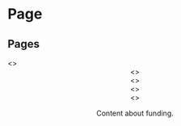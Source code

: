 





<Meta title="3 Page examples/2 Funding &amp; Industry" component={MainContent} />

# Page


## Pages

<Canvas>
    <Story name="1 Landing Page">
        <>
            <Header navItems={navItems} quickLinks={quickLinksData} overlay={true} />
            <Hero
                withHeader
                image1920x1080="https://staging.core-cms.bfi.digital/sites/default/files/styles/responsive/public/2020-03/industry.jpg/1920x1080-cropped/industry.jpg"
                image192x108="https://staging.core-cms.bfi.digital/sites/default/files/styles/responsive/public/2020-03/industry.jpg/192x108-cropped/industry.jpg"
                headline="We support filmmakers and champion films that push boundaries."
            />
            <Wrapper>
                <MainContent  classes="landing_page">
                    <>
                        <PromoBanner 
                            colorScheme={0}
                            headline="COVID-19"
                            description="Answering questions from the film industry"
                            callToActionTitle="Find out more"
                            callToActionUrl="#1"
                        />
                        <Headline 
                            level={2} 
                            text="Supporting filmmakers across the UK"
                        />
                        <LeadParagraph text="The BFI supports film culture across the UK. This includes investing Lottery funds in film development and production, and to increase audiences." />
                        <LeadParagraph text="We aim to maximise the achievements of British film at home and abroad – from international strategy and industry diversity to certification and tax relief." />
                        <PageLinks links={[
                            {
                                title: "Get Funding",
                                url: "/iframe.html?id=pattern-library-page-examples-2-funding-industry--2-service-list-page-example",
                                description: "The BFI uses National Lottery funds to develop and support original UK filmmakers and films, and to increase the audiences who can enjoy them.",
                                callToAction: "Read this page"
                            },
                            {
                                title: "BFI Diversity Standards",
                                url: "#",
                                description: "The BFI Diversity Standards encourage equality of opportunity and address under-representation in the screen industries.",
                                callToAction: "Read this page"
                            },
                            {
                                title: "BFI Network",
                                url: "https://network.bfi.org.uk/",
                                external: true,
                                description: "Discovering, developing and funding new filmmakers",
                                callToAction: "Read this page"
                            }
                        ]} />
                        <PromoBanner 
                            colorScheme={3}
                            headline="Applying for tax relief &amp; British certification"
                            description="Find out how to qualify your film, high-end television programme, animation programme, children’s television programme or video game as British"
                            callToActionTitle="Find out more"
                            callToActionUrl="#"
                        />
                        <PromoBanner 
                            colorScheme={0}
                            headline="See previously funded projects"
                            description="Search the funding awards for films, projects and organisations made by the BFI since April 2011."
                            callToActionTitle="See awards"
                            callToActionUrl="#"
                        />
                        <Divider />
                        <Headline 
                            level={2} 
                            text="Film industry statistics and reports"
                        />
                        <LeadParagraph text="We provide research data and market intelligence to anyone with an interest in the UK film industry and film culture." />
                        <CallToAction linkText="Find out more" linkURL="#" />
                    </>
                </MainContent>
            </Wrapper>
            <Footer
                menus={footerMenus}
                copyrightLinks={[
                    {
                        title: "Cookies & privacy",
                        url: "#"
                    },
                    {
                        title: "Terms & conditions",
                        url: "#"
                    },
                    {
                        title: "Accessibility",
                        url: "#"
                    },
                    {
                        title: "Help & FAQs",
                        url: "#"
                    }
                ]}
                copyrightText="©2020 British Film Institute. All rights reserved. Registered charity 287780"
            />
        </>
    </Story>
</Canvas>

<Canvas>
    <Story name="2 Service List Page Example">
        <>
            <Header navItems={navItems} quickLinks={quickLinksData}  />
            <Wrapper>      
                <MainContent>
                    <HeroPage 
                        title="Get funding"
                        standfirst="The BFI uses National Lottery funds to develop and support original UK filmmakers and films, and to increase the audiences who can enjoy them."
                        isServiceListPage
                    />     
                    <LeadParagraph text="At BFI, we champion films that push boundaries. We’re passionate about discovering unfamiliar voices. We support filmmakers – from first features, to world-class shorts." />
                    <PageLinks links={[
                        {
                            title: "Progress my career and grow my business",
                            url: "#",
                            description: "If you're an emerging filmmaker, apply for funding to build skills and experience to stand out in the industry.",
                            callToAction: "Explore funding options"
                        },
                        {
                            title: "Create film, TV, or new formats of storytelling",
                            url: "#",
                            description: "If you're an adventurous storyteller, we can help you with funding to create your film, tv or emerging media like VR or AR.",
                            callToAction: "Explore funding options"
                        },
                        {
                            title: "Bring great films to a wider audience",
                            url: "/iframe.html?id=pattern-library-page-examples-2-funding-industry--3-sub-service-list-example",
                            description: "We want to help film exhibitors and distributors show bold films to diverse UK audiences.",
                            callToAction: "Explore funding options"
                        }
                    ]} />
                    <Divider />
                    <PageLinks withImages={true} links={[
                        {
                            title: "BFI Diversity Standards",
                            url: "#",
                            image480x270: "https://staging.core-cms.bfi.digital/sites/default/files/styles/responsive/public/2020-03/cityoftinylights_01-h_2016.jpg/480x270-cropped/cityoftinylights_01-h_2016.jpg",
                            image48x27: "https://staging.core-cms.bfi.digital/sites/default/files/styles/responsive/public/2020-03/cityoftinylights_01-h_2016.jpg/48x27-cropped/cityoftinylights_01-h_2016.jpg",
                            description: "The BFI Diversity Standards encourage equality of opportunity and address under-representation in the screen industries.",
                            callToAction: "Explore funding options"
                        },
                        {
                            title: "Our funding priorities",
                            url: "#",
                            image480x270: "https://staging.core-cms.bfi.digital/sites/default/files/styles/responsive/public/2020-04/www.curzoncinemas/480x270-cropped/www.curzoncinemas.png",
                            image48x27: "https://staging.core-cms.bfi.digital/sites/default/files/styles/responsive/public/2020-04/www.curzoncinemas/48x27-cropped/www.curzoncinemas.png",
                            description: "We have five core priorities that we use in our assessment of the applications to the Film Fund.",
                            callToAction: "Explore funding options"
                        },
                        {
                            title: "BFI NETWORK",
                            url: "https://network.bfi.org.uk/",
                            external: true,
                            image480x270: "https://staging.core-cms.bfi.digital/sites/default/files/styles/responsive/public/2020-04/bfi-network-2018-1000x750.jpg/480x270-cropped/bfi-network-2018-1000x750.jpg",
                            image48x27: "https://staging.core-cms.bfi.digital/sites/default/files/styles/responsive/public/2020-04/bfi-network-2018-1000x750.jpg/48x27-cropped/bfi-network-2018-1000x750.jpg",
                            description: "Discovering, developing and funding new filmmakers.",
                            callToAction: "Explore funding options"
                        }
                    ]} />
                </MainContent>
            </Wrapper>
            <Footer
                menus={footerMenus}
                copyrightLinks={[
                    {
                        title: "Cookies & privacy",
                        url: "#"
                    },
                    {
                        title: "Terms & conditions",
                        url: "#"
                    },
                    {
                        title: "Accessibility",
                        url: "#"
                    },
                    {
                        title: "Help & FAQs",
                        url: "#"
                    }
                ]}
                copyrightText="©2020 British Film Institute. All rights reserved. Registered charity 287780"
            />
        </>
    </Story>
</Canvas>

<Canvas>
    <Story name="3 Sub Service List Example">
        <>
            <Header navItems={navItems} quickLinks={quickLinksData}  />
            <Wrapper>      
                <MainContent>
                    <HeroPage 
                        title="Bring great films to a wider audience"
                        standfirst="We want to help film exhibitors and distributors show bold films to diverse UK audiences."
                        isServiceListPage
                        breadcrumbs={[
                            {
                                title: "Funding & Industry",
                                url: "/iframe.html?id=pattern-library-page-examples-2-funding-industry--1-landing-page"
                            },
                            {
                                title: "Get funding",
                                url: "/iframe.html?id=pattern-library-page-examples-2-funding-industry--2-service-list-page-example"
                            },
                            {
                                title: "Bring great films to a wider audience"
                            }
                        ]}
                    />     
                    <PageLinks links={[
                        {
                            title: "Audience Fund",
                            url: "#",
                            description: "We aim to give everyone the opportunity to enjoy the most diverse range of great British and international filmmaking.",
                            callToAction: "Apply to this fund"
                        },
                        {
                            title: "Film Export Fund",
                            url: "#",
                            description: "Funding to drive export opportunities for British films selected by major international festivals.",
                            callToAction: "Apply to this fund"
                        },
                        {
                            title: "Film Audience Network",
                            url: "#",
                            description: "The BFI Film Audience Network is a unique collaboration of eight Film Hubs managed by leading film organisations across the UK.",
                            callToAction: "Apply to this fund"
                        }
                    ]} />
                </MainContent>
            </Wrapper>
            <Footer
                menus={footerMenus}
                copyrightLinks={[
                    {
                        title: "Cookies & privacy",
                        url: "#"
                    },
                    {
                        title: "Terms & conditions",
                        url: "#"
                    },
                    {
                        title: "Accessibility",
                        url: "#"
                    },
                    {
                        title: "Help & FAQs",
                        url: "#"
                    }
                ]}
                copyrightText="©2020 British Film Institute. All rights reserved. Registered charity 287780"
            />
        </>
    </Story>
</Canvas>

<Canvas>
    <Story name="4 Funding Example">
        <>
            <Header navItems={navItems} quickLinks={quickLinksData} />
             <Wrapper>
                <HeroPage
                    title="Audience Fund"
                    standfirst="We want to support work that takes risks and does something different. This means we fund projects that can’t find other, commercial finance at development stage."
                    breadcrumbs={[
                        {
                            title: "Funding & Industry",
                            url: "/iframe.html?id=pattern-library-page-examples-2-funding-industry--1-landing-page"
                        },
                        {
                            title: "Get funding",
                            url: "/iframe.html?id=pattern-library-page-examples-2-funding-industry--2-service-list-page-example"
                        },
                        {
                            title: "Bring great films to a wider audience",
                            url: "/iframe.html?id=pattern-library-page-examples-2-funding-industry--3-sub-service-list-example"
                        },
                        {
                            title: "Audience Fund"
                        }
                    ]}
                />
                <MainContent classes="page_with_sidebar">
                    <Headline 
                        level={2} 
                        text="Content about fund"
                    />
                    <Text> 
                        <p>Content about funding.</p>
                    </Text>
                    <CallToAction linkURL="/" linkText="Apply for funding" />
                </MainContent>
                <Sidebar>
                    <StepByStep 
                        title="Applying for film funding"
                        steps={[
                            {
                                title: "Is this fund right for you?",
                                description: "The BFI Audience Fund supports audience facing film projects and organisations of national scale and significant cultural ambition."
                            },
                            {
                                title: "Prepare your supporting materials",
                                description: "The BFI Audience Fund supports audience facing film projects and organisations of national scale and significant cultural ambition."
                            },
                            {
                                title: "Apply",
                                description: "The BFI Audience Fund supports audience facing film projects and organisations of national scale and significant cultural ambition."
                            },
                            {
                                title: "Wait to hear from us",
                                description: "The BFI Audience Fund supports audience facing film projects and organisations of national scale and significant cultural ambition."
                            },
                            {
                                title: "Your decision",
                                description: "The BFI Audience Fund supports audience facing film projects and organisations of national scale and significant cultural ambition."
                            },
                        ]} 
                    />
                </Sidebar>
            </Wrapper>
            <Footer
                menus={footerMenus}
                copyrightLinks={[
                    {
                        title: "Cookies & privacy",
                        url: "#1"
                    },
                    {
                        title: "Terms & conditions",
                        url: "#2"
                    },
                    {
                        title: "Accessibility",
                        url: "#3"
                    },
                    {
                        title: "Help & FAQs",
                        url: "#4"
                    }
                ]}
                copyrightText="©2020 British Film Institute. All rights reserved. Registered charity 287780"
            />
        </>
    </Story>
</Canvas>
